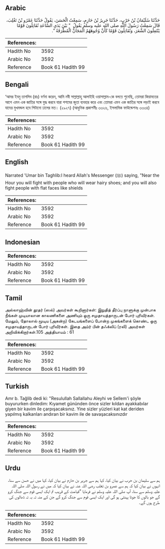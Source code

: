 ## Arabic


<div dir="rtl" lang="ar" style={{fontSize:'larger',backgroundColor:'#f8f9fa',padding:20}}>
حَدَّثَنَا سُلَيْمَانُ بْنُ حَرْبٍ، حَدَّثَنَا جَرِيرُ بْنُ حَازِمٍ، سَمِعْتُ الْحَسَنَ، يَقُولُ حَدَّثَنَا عَمْرُو بْنُ تَغْلِبَ، قَالَ سَمِعْتُ رَسُولَ اللَّهِ صلى الله عليه وسلم يَقُولُ ‏ "‏ بَيْنَ يَدَىِ السَّاعَةِ تُقَاتِلُونَ قَوْمًا يَنْتَعِلُونَ الشَّعَرَ، وَتُقَاتِلُونَ قَوْمًا كَأَنَّ وُجُوهَهُمُ الْمَجَانُّ الْمُطْرَقَةُ ‏"‏‏.‏
</div>
<div style={{backgroundColor:'#f8f9fa',padding:20, marginBottom: 10}}><table> <thead> <tr> <th>References:</th> <th></th> </tr> </thead> <tbody><tr><td>Hadith No</td><td>3592</td></tr><tr><td>Arabic No</td><td>3592</td></tr><tr><td>Reference</td><td>Book 61 Hadith 99</td></tr></tbody></table></div>

## Bengali


<div dir="ltr" lang="bn" style={{fontSize:'larger',backgroundColor:'#f8f9fa',padding:20}}>
‘আমর ইবনু তাগলিব (রাঃ) বর্ণনা করেন, আমি নবী সাল্লাল্লাহু আলাইহি ওয়াসাল্লাম-কে বলতে শুনেছি, তোমরা কিয়ামতের আগে এমন এক জাতির সঙ্গে যুদ্ধ করবে যারা পশমের জুতা ব্যবহার করে এবং তোমরা এমন এক জাতির সঙ্গে লড়াই করবে যাদের মুখমন্ডল হবে পিটানো ঢালের মত। (২৯২৭) (আধুনিক প্রকাশনীঃ ৩৩২৬, ইসলামিক ফাউন্ডেশনঃ ৩৩৩৪)
</div>
<div style={{backgroundColor:'#f8f9fa',padding:20, marginBottom: 10}}><table> <thead> <tr> <th>References:</th> <th></th> </tr> </thead> <tbody><tr><td>Hadith No</td><td>3592</td></tr><tr><td>Arabic No</td><td>3592</td></tr><tr><td>Reference</td><td>Book 61 Hadith 99</td></tr></tbody></table></div>

## English


<div dir="ltr" lang="en" style={{fontSize:'larger',backgroundColor:'#f8f9fa',padding:20}}>
Narrated 'Umar bin Taghlib:I heard Allah's Messenger (ﷺ) saying, "Near the Hour you will fight with people who will wear hairy shoes; and you will also fight people with flat faces like shields
</div>
<div style={{backgroundColor:'#f8f9fa',padding:20, marginBottom: 10}}><table> <thead> <tr> <th>References:</th> <th></th> </tr> </thead> <tbody><tr><td>Hadith No</td><td>3592</td></tr><tr><td>Arabic No</td><td>3592</td></tr><tr><td>Reference</td><td>Book 61 Hadith 99</td></tr></tbody></table></div>

## Indonesian


<div dir="ltr" lang="id" style={{fontSize:'larger',backgroundColor:'#f8f9fa',padding:20}}>

</div>
<div style={{backgroundColor:'#f8f9fa',padding:20, marginBottom: 10}}><table> <thead> <tr> <th>References:</th> <th></th> </tr> </thead> <tbody><tr><td>Hadith No</td><td>3592</td></tr><tr><td>Arabic No</td><td>3592</td></tr><tr><td>Reference</td><td>Book 61 Hadith 99</td></tr></tbody></table></div>

## Tamil


<div dir="ltr" lang="ta" style={{fontSize:'larger',backgroundColor:'#f8f9fa',padding:20}}>
அல்லாஹ்வின் தூதர் (ஸல்) அவர்கள் கூறினார்கள்: இறுதித் தீர்ப்பு நாளுக்கு முன்பாக நீங்கள் முடியாலான காலணிகளை அணியும் ஒரு சமுதாயத்தாருடன் போர் புரிவீர்கள். மேலும், தோலால் மூடிய (அகன்ற) கேடயங்களைப் போன்ற முகங்களைக் கொண்ட ஒரு சமுதாயத்தாருடன் போர் புரிவீர்கள். இதை அம்ர் பின் தஃக்லிப் (ரலி) அவர்கள் அறிவிக்கிறார்கள்.105 அத்தியாயம் : 61
</div>
<div style={{backgroundColor:'#f8f9fa',padding:20, marginBottom: 10}}><table> <thead> <tr> <th>References:</th> <th></th> </tr> </thead> <tbody><tr><td>Hadith No</td><td>3592</td></tr><tr><td>Arabic No</td><td>3592</td></tr><tr><td>Reference</td><td>Book 61 Hadith 99</td></tr></tbody></table></div>

## Turkish


<div dir="ltr" lang="tr" style={{fontSize:'larger',backgroundColor:'#f8f9fa',padding:20}}>
Amr b. Tağlib dedi ki: "Resulullah Sallallahu Aleyhi ve Sellem'i şöyle buyururken dinledim: Kıyamet gününden önce sizler kıldan ayakkabılar giyen bir kavim ile çarpışacaksınız. Yine sizler yüzleri kat kat deriden yapılmış kalkanları andıran bir kavim ile de savaşacaksınızdır
</div>
<div style={{backgroundColor:'#f8f9fa',padding:20, marginBottom: 10}}><table> <thead> <tr> <th>References:</th> <th></th> </tr> </thead> <tbody><tr><td>Hadith No</td><td>3592</td></tr><tr><td>Arabic No</td><td>3592</td></tr><tr><td>Reference</td><td>Book 61 Hadith 99</td></tr></tbody></table></div>

## Urdu


<div dir="rtl" lang="ur" style={{fontSize:'larger',backgroundColor:'#f8f9fa',padding:20}}>
ہم سے سلیمان بن حرب نے بیان کیا، کہا ہم سے جریر بن حازم نے بیان کیا، کہا میں نے حسن سے سنا، انہوں نے بیان کیا کہ ہم سے عمرو بن تغلب رضی اللہ عنہ نے بیان کیا کہ میں نے رسول اللہ صلی اللہ علیہ وسلم سے سنا، آپ صلی اللہ علیہ وسلم نے فرمایا ”قیامت کے قریب تم ایک ایسی قوم سے جنگ کرو گے جو بالوں کا جوتا پہنتی ہو گی اور ایک ایسی قوم سے جنگ کرو گے جن کے منہ تہ بہ تہ ڈھالوں کی طرح ہوں گے۔
</div>
<div style={{backgroundColor:'#f8f9fa',padding:20, marginBottom: 10}}><table> <thead> <tr> <th>References:</th> <th></th> </tr> </thead> <tbody><tr><td>Hadith No</td><td>3592</td></tr><tr><td>Arabic No</td><td>3592</td></tr><tr><td>Reference</td><td>Book 61 Hadith 99</td></tr></tbody></table></div>